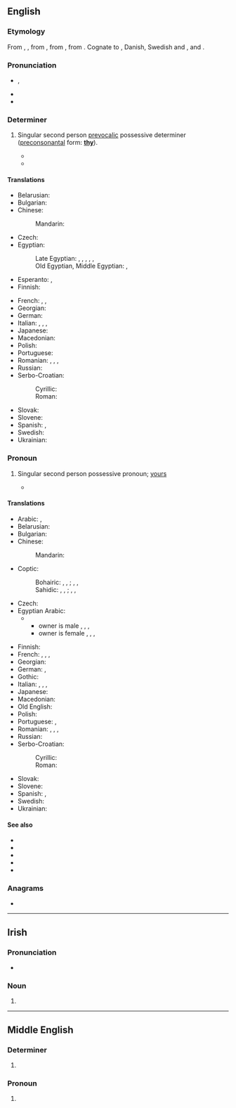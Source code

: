 {{also|Thine}}
==English==
{{wikipedia}}

===Etymology===
From {{inh|en|enm|thyn}}, {{m|enm|þyn}}, from {{inh|en|ang|þīn}}, from {{inh|en|gmw-pro|*þīn}}, from {{inh|en|gem-pro|*þīnaz}}. Cognate to {{cog|de|dein}}, Danish, Swedish and {{cog|no|din}}, {{cog|fo|tín}} and {{cog|is|þinn}}.

===Pronunciation===
* {{a|UK}} {{enPR|''th''īn}}, {{IPA|en|/ðaɪn/}}
* {{audio|en|en-us-thine.ogg|Audio (US)}}
* {{rhymes|en|aɪn|s=1}}

===Determiner===
{{head|en|determiner|cat2=possessive determiners}}

# {{lb|en|archaic}} Singular second person [[prevocalic]] possessive determiner ([[preconsonantal]] form: '''[[thy]]''').
#* {{RQ:KJV|Deuteronomy|28|31|passage='''Thine''' oxe shall be slaine before '''thine''' eyes, and thou shalt not eat thereof: '''thine''' asse shall be violently taken away from before thy face, and shal not be restored to thee: thy sheepe shall bee giuen vnto '''thine''' enemies, and thou shalt haue none to rescue them.}}
#* {{quote-song|en|year=1895|lyricist={{w|Katharine Lee Bates}}|composer={{w|Samuel A. Ward}}|title={{w|America the Beautiful}}|passage='''Thine''' alabaster cities gleam / Undimmed by human tears!}}

====Translations====
{{trans-top|possessive determiner}}
* Belarusian: {{t|be|твой}}
* Bulgarian: {{t|bg|твой}}
* Chinese:
*: Mandarin: {{t+|cmn|你|tr=nǐde|alt=你的|sc=Hani}}
* Czech: {{t+|cs|tvůj}}
* Egyptian:
*: Late Egyptian: {{t-egy|[[pꜣy]][[.k]]|m|h=G40-i-i-k}}, {{t-egy|[[tꜣy]][[.k]]|f|h=t-A-i-i-k}}, {{t-egy|[[nꜣy]][[.k]]|p|h=n:A-i-i-k}} {{qualifier|owner is male}}, {{t-egy|[[pꜣy]][[.ṯ]]|m|h=G40-i-i-T}}, {{t-egy|[[tꜣy]][[.ṯ]]|f|h=t-A-i-i-T}}, {{t-egy|[[nꜣy]][[.ṯ]]|p|h=n:A-i-i-T}} {{qualifier|owner is female}}
*: Old Egyptian, Middle Egyptian: {{t-egy|.k|h=k}} {{qualifier|owner is male}}, {{t-egy|.ṯ|h=T}} {{qualifier|owner is female}}
* Esperanto: {{t+|eo|cia}}, {{t+|eo|ciaj|p}}
* Finnish: {{t+|fi|sinun}}
{{trans-mid}}
* French: {{t+|fr|ton|m}}, {{t+|fr|ta|f}}, {{t+|fr|tes|m-p|f-p}}
* Georgian: {{t|ka|შენი|sc=Geor}}
* German: {{t+|de|dein}}
* Italian: {{t+|it|tuo|m}}, {{t+|it|tua|f}}, {{t+|it|tuoi|m-p}}, {{t+|it|tue|f-p}}
* Japanese: {{t|ja|[[汝]][[の]]|tr=nanji no}}
* Macedonian: {{t|mk|твој}}
* Polish: {{t+|pl|twój}}
* Portuguese: {{t+|pt|teu|m}}
* Romanian: {{t+|ro|tău|m|n}}, {{t+|ro|ta|f}}, {{t|ro|tăi|m-p}}, {{t+|ro|tale|f-p|n-p}}
* Russian: {{t+|ru|твой}}
* Serbo-Croatian:
*: Cyrillic: {{t|sh|твој}}
*: Roman: {{t|sh|tvoj}}
* Slovak: {{t+|sk|tvoj}}
* Slovene: {{t+|sl|tvój}}
* Spanish: {{t+|es|tuyo|m}}, {{t+|es|tuya|f}}
* Swedish: {{t+|sv|din}}
* Ukrainian: {{t+|uk|твій}}
{{trans-bottom}}

===Pronoun===
{{head|en|pronoun|cat2=possessive pronouns|cat3=second person pronouns}}

# {{lb|en|archaic}} Singular second person possessive pronoun; [[yours]]
#* {{quote-song|en|year=1996|author=Weird Al Yankovic|title=Amish Paradise|album=Bad Hair Day|passage=But if I finish all of my chores and you finish '''thine''' / Then tonight we're gonna party like it's 1699}}

====Translations====
{{trans-top|possessive pronoun}}
* Arabic: {{qualifier|belonging to one person}} {{t|ar|لَك|m}}, {{t|ar|لَكِ|f}}
* Belarusian: {{t|be|твой}}
* Bulgarian: {{t|bg|твой}}
* Chinese:
*: Mandarin: {{t+|cmn|你|tr=nǐde|alt=你的|sc=Hani}}
* Coptic:
*: Bohairic: {{t|cop|ⲫⲱⲕ|m}}, {{t|cop|ⲑⲱⲕ|f}}, {{t|cop|ⲛⲟⲩⲕ|p}} {{qualifier|owner is male}}; {{t|cop|ⲫⲱ|m}}, {{t|cop|ⲑⲱ|f}}, {{t|cop|ⲛⲟⲩ|p}} {{qualifier|owner is female}}
*: Sahidic: {{t|cop|ⲡⲱⲕ|m}}, {{t|cop|ⲧⲱⲕ|f}}, {{t|cop|ⲛⲟⲩⲕ|p}} {{qualifier|owner is male}}; {{t|cop|ⲡⲱ|m}}, {{t|cop|ⲧⲱ|f}}, {{t|cop|ⲛⲟⲩ|p}} {{qualifier|owner is female}}
* Czech: {{t+|cs|tvůj}}
* Egyptian Arabic:
*** owner is male {{t|arz|لك|tr=lik|sc=Arab}}, {{t|arz|بتاعك|m|tr=betaʿak|sc=Arab}}, {{t|arz|بتاعتاك|f|tr=betaʿtak|sc=Arab}}, {{t|arz|بتوعاك|p|tr=betoʿak|sc=Arab}}
*** owner is female {{t|arz|لك|tr=liki|sc=Arab}}, {{t|arz|بتاعك|m|tr=betaʿik|sc=Arab}}, {{t|arz|بتاعتاك|f|tr=betaʿtik|sc=Arab}}, {{t|arz|بتوعاك|p|tr=betoʿik|sc=Arab}}
{{trans-mid}}
* Finnish: {{t+|fi|sinun}}
* French: {{t+|fr|le tien|m}}, {{t+|fr|la tienne|f}}, {{t+|fr|les tiens|m-p}}, {{t+|fr|les tiennes|f-p}}
* Georgian: {{t|ka|შენი|sc=Geor}}
* German: {{t+|de|dein}}, {{t+|de|deiner}}
* Gothic: {{t|got|𐌸𐌴𐌹𐌽𐍃|m}}
* Italian: {{t|it|il tuo|m-s}}, {{t|it|la tua|f-s}}, {{t|it|i tuoi|m-p}}, {{t|it|le tue|f-p}}
* Japanese: {{t+|ja|お前|tr=おまえの, omae no|alt=お前の|sc=Jpan}}
* Macedonian: {{t|mk|твој}}
* Old English: {{t|ang|þīn}}
* Polish: {{t+|pl|twój}}
* Portuguese: {{t+|pt|teu|m}}, {{t+|pt|seu|m}}
* Romanian: {{t|ro|al tău}}, {{t|ro|a ta}}, {{t|ro|ai tăi}}, {{t|ro|ale tale}}
* Russian: {{t+|ru|твой}}
* Serbo-Croatian:
*: Cyrillic: {{t|sh|твој}}
*: Roman: {{t|sh|tvoj}}
* Slovak: {{t+|sk|tvoj}}
* Slovene: {{t+|sl|tvój}}
* Spanish: {{t|es|el tuyo|m}}, {{t|es|la tuya|f}}
* Swedish: {{t+|sv|din}}
* Ukrainian: {{t+|uk|твій}}
{{trans-bottom}}

====See also====
* {{l|en|thee}}
* {{l|en|thou}}
* {{l|en|thy}}
* {{l|en|your}}
* {{l|en|yours}}

===Anagrams===
* {{anagrams|en|a=ehint|Neith|Thein|Thien|nithe|thein}}

{{c|en|Quakerism}}

----

==Irish==

===Pronunciation===
* {{IPA|ga|[ˈhɪnʲə]}}

===Noun===
{{head|ga|mutated noun}}

# {{ga-lenition of|tine}}

----

==Middle English==

===Determiner===
{{head|enm|determiner|subjective pronoun|þou}}

# {{alt form|enm|þin|t=thy|id=thy}}

===Pronoun===
{{head|enm|pronoun|subjective|þou}}

# {{alt form|enm|þin|t=thine|id=thine}}